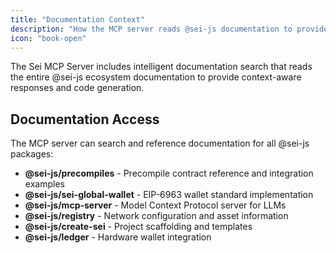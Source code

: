 ```yaml
---
title: "Documentation Context"
description: "How the MCP server reads @sei-js documentation to provide intelligent assistance"
icon: "book-open"
---
```


The Sei MCP Server includes intelligent documentation search that reads the entire @sei-js ecosystem documentation to provide context-aware responses and code generation.

## Documentation Access

The MCP server can search and reference documentation for all @sei-js packages:

- **@sei-js/precompiles** - Precompile contract reference and integration examples
- **@sei-js/sei-global-wallet** - EIP-6963 wallet standard implementation
- **@sei-js/mcp-server** - Model Context Protocol server for LLMs
- **@sei-js/registry** - Network configuration and asset information
- **@sei-js/create-sei** - Project scaffolding and templates
- **@sei-js/ledger** - Hardware wallet integration
